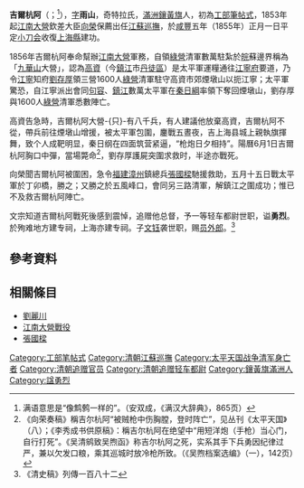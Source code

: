 '''吉爾杭阿'''（{{lang-mnc|ᠵᡳᡵᡥᠠᠩᡤᠠ|z=Jirhangga}}；<ref>满语意思是“像鹪鹩一样的”。（安双成，《满汉大辞典》，865页）</ref>{{bd|?||1856年|6月1日|J}}），[[表字|字]]'''雨山'''，奇特拉氏，[[滿洲鑲黃旗|滿洲鑲黃旗]]人，初為[[工部|工部]][[筆帖式|筆帖式]]，1853年起[[江南大營|江南大營]]欽差大臣[[向榮|向榮]]保薦出任[[江蘇巡撫|江蘇巡撫]]，於[[咸丰_(年号)|咸豐]]五年（1855年）正月一日平定[[小刀会|小刀会]]收復[[上海縣|上海縣]]建功。

1856年吉爾杭阿奉命幫辦[[江南大營|江南大營]]軍務，自領[[綠營|綠營]]清軍數萬駐紮於[[皖|皖]]蘇邊界稱為「[[九華山|九華山]]大營」，認為[[高資|高資]]（今[[鎮江|鎮江]]市[[丹徒區|丹徒區]]）是太平軍運糧通往[[江寧府|江寧府]]要道，乃令[[江寧|江寧]]知府[[劉存厚_(清朝)|劉存厚]]領三營1600人[[綠營|綠營]]清軍駐守高資市郊煙墩山以扼江寧；太平軍驚恐，自江寧派出會同[[句容|句容]]、[[鎮江|鎮江]]數萬太平軍在[[秦日綱|秦日綱]]率領下奪回煙墩山，劉存厚與1600人[[綠營|綠營]]清軍悉數陣亡。

高資告急時，吉爾杭阿大營-{只}-有八千兵，有人建議他放棄高資，吉爾杭阿不從，帶兵前往煙墩山增援，被太平軍包圍，鏖戰五晝夜，吉上海县城上親執旗揮舞，致个人成靶明显，秦日纲在四面筑营紧逼，“枪炮日夕相持”。陽曆6月1日吉爾杭阿胸口中彈，當場斃命<ref>《向荣奏稿》稱吉尔杭阿“被贼枪中伤胸膛，登时阵亡”，见丛刊《太平天国》（八）；《李秀成书供原稿》：稱吉尔杭阿在绝望中“用短洋炮（手枪）当心门，自行打死”。《吴清鹓致吴煦函》称吉尔杭阿之死，实系其手下兵勇因纪律过严，兼以欠发口粮，乘其巡城时放冷枪所致。（《吴煦档案选编》（一），142页）</ref>，劉存厚護屍突圍求救时，半途亦戰死。

向榮聞吉爾杭阿被圍困，急令[[福建|福建]][[漳州|漳州]]鎮總兵[[張國樑_(清朝)|張國樑]]馳援救助，五月十五日戰太平軍於丁卯橋，勝之；又勝之於五風峰口，會同另三路清軍，解鎮江之圍成功；惟已不及救吉爾杭阿陣亡。

文宗知道吉爾杭阿戰死後感到震悼，追赠他总督，予一等轻车都尉世职，谥'''勇烈'''。於殉难地方建专祠，上海亦建专祠。子[[文钰|文钰]]袭世职，赐[[员外郎|员外郎]]。<ref name="qsg395">《清史稿》列傳一百八十二</ref>

==參考資料==
{{reflist}}

==相關條目==
*[[劉麗川|劉麗川]]
*[[江南大營戰役|江南大營戰役]]
*[[張國樑_(清朝)|張國樑]]

{{start box}}
{{succession box|[[許乃釗|許乃釗]]|[[趙德轍|趙德轍]]|[[江蘇巡撫|江蘇巡撫]]|1854 - 1856}}
{{end box}}

{{DEFAULTSORT:Ji}}
[[Category:工部笔帖式|Category:工部笔帖式]]
[[Category:清朝江蘇巡撫|Category:清朝江蘇巡撫]]
[[Category:太平天国战争清军身亡者|Category:太平天国战争清军身亡者]]
[[Category:清朝追赠官员|Category:清朝追赠官员]]
[[Category:清朝追赠轻车都尉|Category:清朝追赠轻车都尉]]
[[Category:鑲黃旗滿洲人|Category:鑲黃旗滿洲人]]
[[Category:諡勇烈|Category:諡勇烈]]